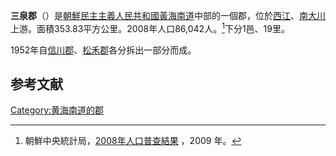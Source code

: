 {{Infobox  Korean settlement
| context = north
|  img=DPRK2006_Hwangnam-Samchon.PNG
| hangul = 삼천군
| hanja ={{linktext|三|泉|郡}}
| rr=Samcheon-gun
| mr=Samch'ŏn-gun
| area_km2 = 353.83
|  pop = 86042
| popyear = 2008
|  divs = 1邑、19里
}}
'''三泉郡'''（{{kor|諺=삼천군|漢=三泉郡|羅=Samchŏn gun|f=y}}）是[[朝鮮民主主義人民共和國|朝鮮民主主義人民共和國]][[黃海南道|黃海南道]]中部的一個郡，位於[[西江|西江]]、[[南大川|南大川]]上游。面積353.83平方公里。2008年人口86,042人。<ref>朝鮮中央統計局，[http://unstats.un.org/unsd/demographic/sources/census/2010_PHC/North_Korea/Final%20national%20census%20report.pdf 2008年人口普查結果] {{Wayback|url=http://unstats.un.org/unsd/demographic/sources/census/2010_PHC/North_Korea/Final%20national%20census%20report.pdf |date=20100331091148 }}，2009 年。</ref>下分1邑、19里。

1952年自[[信川郡|信川郡]]、[[松禾郡|松禾郡]]各分拆出一部分而成。

==参考文献==
<div class="references-small">
<references></references>
</div>

{{黃海南道行政區劃}}

{{DEFAULTSORT:Samchon-gun}}
[[Category:黄海南道的郡|Category:黄海南道的郡]]